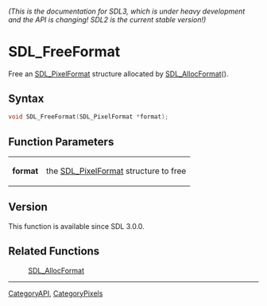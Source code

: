 ====== (This is the documentation for SDL3, which is under heavy development and the API is changing! SDL2 is the current stable version!) ======
= SDL_FreeFormat =

Free an [[SDL_PixelFormat]] structure allocated by [[SDL_AllocFormat]]().

== Syntax ==

<syntaxhighlight lang='c'>
void SDL_FreeFormat(SDL_PixelFormat *format);
</syntaxhighlight>

== Function Parameters ==

{|
|'''format'''
|the [[SDL_PixelFormat]] structure to free
|}

== Version ==

This function is available since SDL 3.0.0.

== Related Functions ==

:[[SDL_AllocFormat]]

----
[[CategoryAPI]], [[CategoryPixels]]


